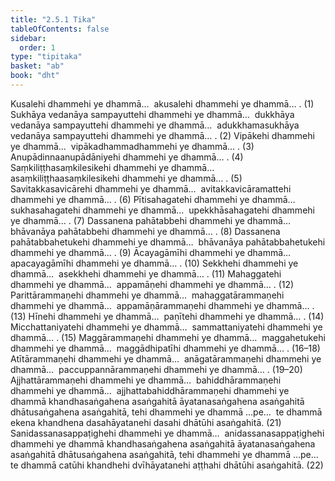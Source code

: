 ```yaml
---
title: "2.5.1 Tika"
tableOfContents: false
sidebar:
  order: 1
type: "tipitaka"
basket: "ab"
book: "dht"
---
```



<DynamicBreadcrumb />

<Division number="210" book="dht">

<Paragraph number="267" book="dht">
Kusalehi dhammehi ye dhammā…  akusalehi dhammehi ye dhammā… . (1)
</Paragraph>

<Paragraph number="268" book="dht">
Sukhāya vedanāya sampayuttehi dhammehi ye dhammā…  dukkhāya vedanāya sampayuttehi dhammehi ye dhammā…  adukkhamasukhāya vedanāya sampayuttehi dhammehi ye dhammā… . (2)
</Paragraph>

<Paragraph number="269" book="dht">
Vipākehi dhammehi ye dhammā…  vipākadhammadhammehi ye dhammā… . (3)
</Paragraph>

<Paragraph number="270" book="dht">
Anupādinnaanupādāniyehi dhammehi ye dhammā… . (4)
</Paragraph>

<Paragraph number="271" book="dht">
Saṃkiliṭṭhasaṃkilesikehi dhammehi ye dhammā…  asaṃkiliṭṭhaasaṃkilesikehi dhammehi ye dhammā… . (5)
</Paragraph>

<Paragraph number="272" book="dht">
Savitakkasavicārehi dhammehi ye dhammā…  avitakkavicāramattehi dhammehi ye dhammā… . (6)
</Paragraph>

<Paragraph number="273" book="dht">
Pītisahagatehi dhammehi ye dhammā…  sukhasahagatehi dhammehi ye dhammā…  upekkhāsahagatehi dhammehi ye dhammā… . (7)
</Paragraph>

<Paragraph number="274" book="dht">
Dassanena pahātabbehi dhammehi ye dhammā…  bhāvanāya pahātabbehi dhammehi ye dhammā… . (8)
</Paragraph>

<Paragraph number="275" book="dht">
Dassanena pahātabbahetukehi dhammehi ye dhammā…  bhāvanāya pahātabbahetukehi dhammehi ye dhammā… . (9)
</Paragraph>

<Paragraph number="276" book="dht">
Ācayagāmīhi dhammehi ye dhammā…  apacayagāmīhi dhammehi ye dhammā… . (10)
</Paragraph>

<Paragraph number="277" book="dht">
Sekkhehi dhammehi ye dhammā…  asekkhehi dhammehi ye dhammā… . (11)
</Paragraph>

<Paragraph number="278" book="dht">
Mahaggatehi dhammehi ye dhammā…  appamāṇehi dhammehi ye dhammā… . (12)
</Paragraph>

<Paragraph number="279" book="dht">
Parittārammaṇehi dhammehi ye dhammā…  mahaggatārammaṇehi dhammehi ye dhammā…  appamāṇārammaṇehi dhammehi ye dhammā… . (13)
</Paragraph>

<Paragraph number="280" book="dht">
Hīnehi dhammehi ye dhammā…  paṇītehi dhammehi ye dhammā… . (14)
</Paragraph>

<Paragraph number="281" book="dht">
Micchattaniyatehi dhammehi ye dhammā…  sammattaniyatehi dhammehi ye dhammā… . (15)
</Paragraph>

<Paragraph number="282" book="dht">
Maggārammaṇehi dhammehi ye dhammā…  maggahetukehi dhammehi ye dhammā…  maggādhipatīhi dhammehi ye dhammā… . (16–18)
</Paragraph>

<Paragraph number="283" book="dht">
Atītārammaṇehi dhammehi ye dhammā…  anāgatārammaṇehi dhammehi ye dhammā…  paccuppannārammaṇehi dhammehi ye dhammā… . (19–20)
</Paragraph>

<Paragraph number="284" book="dht">
Ajjhattārammaṇehi dhammehi ye dhammā…  bahiddhārammaṇehi dhammehi ye dhammā…  ajjhattabahiddhārammaṇehi dhammehi ye dhammā khandhasaṅgahena asaṅgahitā āyatanasaṅgahena asaṅgahitā dhātusaṅgahena asaṅgahitā, tehi dhammehi ye dhammā …pe…  te dhammā ekena khandhena dasahāyatanehi dasahi dhātūhi asaṅgahitā. (21)
</Paragraph>

</Division>
<Division number="211" book="dht">

<Paragraph number="285" book="dht">
Sanidassanasappaṭighehi dhammehi ye dhammā…  anidassanasappaṭighehi dhammehi ye dhammā khandhasaṅgahena asaṅgahitā āyatanasaṅgahena asaṅgahitā dhātusaṅgahena asaṅgahitā, tehi dhammehi ye dhammā …pe…  te dhammā catūhi khandhehi dvīhāyatanehi aṭṭhahi dhātūhi asaṅgahitā. (22)
</Paragraph>
</Division>